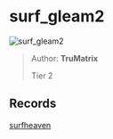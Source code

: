 
# surf_gleam2

![surf_gleam2](https://raw.githubusercontent.com/Sayt123/SurfMapPics/Maps-and-bonuses/csgo/surf_gleam2.jpg)

> Author: **TruMatrix**
>
> Tier 2

## Records

[surfheaven](https://surfheaven.eu/map/surf_gleam2)
